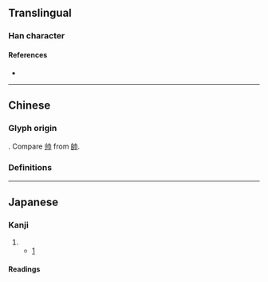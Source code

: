 {{also|師|帅}}
{{character info}}
==Translingual==
{{stroke order|strokes=6}}

===Han character===
{{Han char|rn=50|rad=巾|as=03|sn=6|four=|canj=LLMB}}

====References====
* {{Han ref|kx=0329.051|dkj=08800|dj=0634.150|hdz=10730.070|uh=5E08|ud=24072}}

----

==Chinese==

===Glyph origin===
{{Han simp|師|f=𠂤|t=刂}}. Compare [[帅]] from [[帥]].

===Definitions===
{{zh-see|師}}

----

==Japanese==

===Kanji===
{{ja-kanji|rs=巾03}}

# {{abbreviation of|ja|師}}
#* [https://twitter.com/AA__iUEoHnn/status/1367004449554665473]
#*: {{ja-usex|[[w:ja:調理師法|調理师法]]（昭和三十三年法律㐧百四十七号）[[により]][[調理師|調理师]]の[[免許]]を[[与える]]よってこの[[証]]を[[交付]]する|ちょうりしほう（しょうわさんじゅうさんねんほうりつだいひゃくよんじゅうななごう）によりちょうりしのめんきょをあたえるよってこのあかしをこうふする}}

====Readings====
{{ja-readings
|on=
|kun=
}}